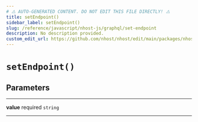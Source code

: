 ```yaml
---
# ⚠️ AUTO-GENERATED CONTENT. DO NOT EDIT THIS FILE DIRECTLY! ⚠️
title: setEndpoint()
sidebar_label: setEndpoint()
slug: /reference/javascript/nhost-js/graphql/set-endpoint
description: No description provided.
custom_edit_url: https://github.com/nhost/nhost/edit/main/packages/nhost-js/src/clients/graphql.ts#L110
---
```


# `setEndpoint()`

## Parameters

---

**<span className="parameter-name">value</span>** <span className="optional-status">required</span> `string`

---
